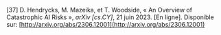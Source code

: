 \[37\]		D. Hendrycks, M. Mazeika, et T. Woodside, « An Overview of Catastrophic AI Risks », *arXiv \[cs.CY\]*, 21 juin 2023\. \[En ligne\]. Disponible sur: [http://arxiv.org/abs/2306.12001](http://arxiv.org/abs/2306.12001)